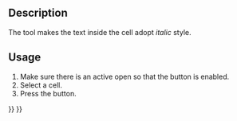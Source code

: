 <languages/>

{{Docnav
|[[Spreadsheet_StyleBold|Style Bold]]
|[[Spreadsheet_StyleUnderline|Style Underline]]
|[[Spreadsheet_Workbench|Spreadsheet]]
|IconL=Spreadsheet_StyleBold.svg
|IconR=Spreadsheet_StyleUnderline.svg
|IconC=Workbench_Spreadsheet.svg
}}

{{GuiCommand
|Name=Spreadsheet StyleItalic
|MenuLocation=Spreadsheet → Styles → Italic text
|Workbenches=[[Spreadsheet_Workbench|Spreadsheet]]
|Version=0.17
}}

==Description==

The {{Button|[[File:Spreadsheet_StyleItalic.svg|16px]] [[Spreadsheet_StyleItalic|Spreadsheet StyleItalic]]}} tool makes the text inside the cell adopt ''italic'' style.

==Usage==

# Make sure there is an active {{Button|[[File:Spreadsheet_CreateSheet.svg|16px]] [[Spreadsheet_CreateSheet|Spreadsheet]]}} open so that the button is enabled.
# Select a cell.
# Press the {{Button|[[File:Spreadsheet_StyleItalic.svg|16px]] [[Spreadsheet_StyleItalic|Spreadsheet StyleItalic]]}} button.


{{Docnav
|[[Spreadsheet_StyleBold|Style Bold]]
|[[Spreadsheet_StyleUnderline|Style Underline]]
|[[Spreadsheet_Workbench|Spreadsheet]]
|IconL=Spreadsheet_StyleBold.svg
|IconR=Spreadsheet_StyleUnderline.svg
|IconC=Workbench_Spreadsheet.svg
}}

{{Spreadsheet_Tools_navi{{#translation:}}}}
{{Userdocnavi{{#translation:}}}}